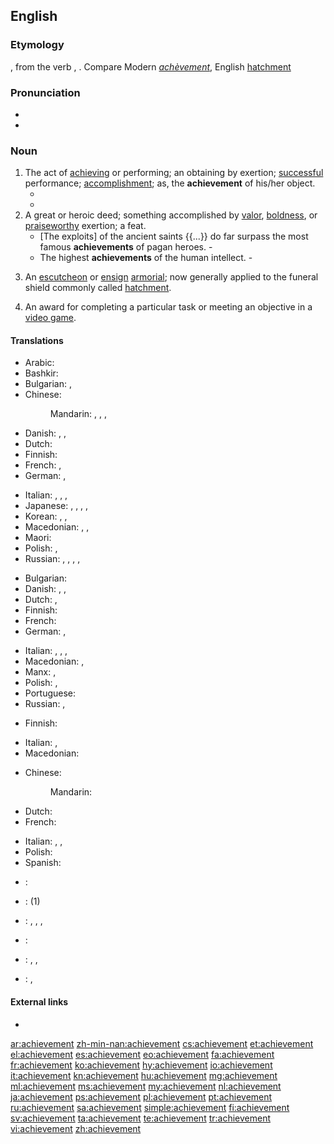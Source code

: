 ==English==
{{Webster 1913}}

===Etymology===
{{etyl|fro|en}} {{term|achevement|lang=fro}}, from the verb {{term|achever|lang=fro}}, {{term|achiever||to finish|lang=fro}}. Compare Modern {{etyl|fr|-}} ''[[achèvement]]'', English [[hatchment]]

===Pronunciation===
* {{IPA|/əˈtʃiːvmənt/|lang=en}}
* {{audio|en-us-achievement.ogg|Audio (US)|lang=en}}

===Noun===
{{en-noun}}

# The act of [[achieving]] or performing; an obtaining by exertion; [[successful]] performance; [[accomplishment]]; as, the '''achievement''' of his/her object.
#* {{quote-book|year=1963|author={{w|Margery Allingham}}
|title={{w|The China Governess}}
|chapter=1|url=http://openlibrary.org/works/OL2004261W
|passage=The original family who had begun to build a palace to rival Nonesuch had died out before they had put up little more than the gateway, so that the actual structure which had come down to posterity retained the secret magic of a promise rather than the overpowering splendour of a great architectural '''achievement'''.}}
#* {{quote-magazine|year=2012|month=March-April
|author=[[w:Terry Sejnowski|Terrence J. Sejnowski]]
|title=Well-connected Brains
|volume=100|issue=2|page=171
|magazine={{w|American Scientist}}
|url=http://www.americanscientist.org/bookshelf/pub/well-connected-brains
|passage=Creating a complete map of the human connectome would therefore be a monumental milestone but not the end of the journey to understanding how our brains work. The '''achievement''' will transform neuroscience and serve as the starting point for asking questions we could not otherwise have answered,&nbsp;[&hellip;].}}
# A great or heroic deed; something accomplished by [[valor]], [[boldness]], or [[praiseworthy]] exertion; a feat.
#* [The exploits] of the ancient saints {{...}} do far surpass the most famous '''achievements''' of pagan heroes. - {{w|Isaac Barrow}}
#* The highest '''achievements''' of the human intellect. - {{w|Thomas Babington Macaulay}}
# {{context|heraldry|lang=en}} An [[escutcheon]] or [[ensign]] [[armorial]]; now generally applied to the funeral shield commonly called [[hatchment]]. 
# {{context|video games|lang=en}} An award for completing a particular task or meeting an objective in a [[video game]].
#: {{usex|Finishing the game does not give you a 100% score until you have unlocked all of the '''achievements'''.|lang=en}}

====Translations====
{{trans-top|act of achieving or performing}}
* Arabic: {{t|ar|إنجاز|m|tr=ʾinjāz}}
* Bashkir: {{t|ba|ҡаҙаныш|sc=Cyrl}}
* Bulgarian: {{t+|bg|постижение}}, {{t+|bg|изпълнение}}
* Chinese:
*: Mandarin: {{t+|cmn|成就|tr=chéngjiù|sc=Hani}}, {{t+|cmn|成果|tr=chéngguǒ|sc=Hani}}, {{t+|cmn|成績|sc=Hani}}, {{t+|cmn|成绩|tr=chéngjì|sc=Hani}}
* Danish: {{t|da|udførelse|c}}, {{t|da|præstation|c}}, {{t|da|resultat|n}}
* Dutch: {{t+|nl|prestatie}}
* Finnish: {{t+|fi|saavutus}}
* French: {{t+|fr|réalisation|f}}, {{t+|fr|accomplissement|m}}
* German: {{t|de|Errungenschaft|f}}, {{t|de|Vollendung|f}}
{{trans-mid}}
* Italian: {{t+|it|realizzazione|f}}, {{t+|it|prestazione|f}}, {{t+|it|conseguimento|m}}, {{t+|it|rendimento|m}}
* Japanese: {{t+|ja|達成|tr=たっせい, tassei|sc=Jpan}}, {{t+|ja|到達|tr=とうたつ, tōtatsu|sc=Jpan}}, {{t+|ja|業績|tr=ぎょうせき, gyōseki|sc=Jpan}}, {{t+|ja|成果|tr=せいか, seika|sc=Jpan}}, {{t+|ja|成績|tr=せいせき, seiseki|sc=Jpan}}
* Korean: {{t+|ko|달성|sc=Hang}}, {{t+|ko|업적|sc=Hang}}, {{t+|ko|성과|sc=Hang}}
* Macedonian: {{t|mk|достигнување|n|tr=dostignúvanje}}, {{t|mk|постигнување|f|tr=postignúvanje}}, {{t|mk|успех|m|tr=úspeh}}
* Maori: {{t|mi|tutukitanga}}
* Polish: {{t+|pl|dokonanie|n}}, {{t+|pl|osiągnięcie|n}}
* Russian: {{t+|ru|достижение|n|tr=dostižénije}}, {{t+|ru|успех|m|tr=uspéx}}, {{t+|ru|свершение|n|tr=sveršénije}}, {{t+|ru|выполнение|n|tr=vypolnénije}}, {{t+|ru|исполнение|n|tr=ispoln'énije}}
{{trans-bottom}}

{{trans-top|great or heroic deed}}
* Bulgarian: {{t+|bg|подвиг|m|tr=pódvig}}
* Danish: {{t|da|bedrift|c}}, {{t|da|præstation|c}}, {{t|da|resultat|n}}
* Dutch: {{t+|nl|prestatie|f}}, {{t|nl|verwezenlijking|f}}
* Finnish: {{t+|fi|saavutus}}
* French: {{t+|fr|haut fait|m}}
* German: {{t|de|Errungenschaft|f}}, {{t|de|Vollendung|f}}
{{trans-mid}}
* Italian: {{t+|it|impresa|f}}, {{t|it|gesta|f-p}}, {{t+|it|risultato|m}}, {{t+|it|conquista|f}}
* Macedonian: {{t|mk|подвиг|m|tr=pódvig}}, {{t|mk|дело|n|tr=délo}}
* Manx: {{t|gv|ard-nhee}}, {{t|gv|ard-obbyr|f}}
* Polish: {{t+|pl|dokonanie|n}}, {{t+|pl|osiągnięcie|n}}
* Portuguese: {{t+|pt|feito|m}}
* Russian: {{t+|ru|подвиг|m|tr=pódvig}}, {{t+|ru|свершение|n|tr=sveršénije}}
{{trans-bottom}}

{{trans-top|heraldry: escutcheon}}
* Finnish: {{t|fi|vaakunakilpi}}
{{trans-mid}}
* Italian: {{t+|it|stemma|m}}, {{t+|it|blasone|m}}
* Macedonian: {{t|mk|достигнување|n|tr=dostignúvanje}}
{{trans-bottom}}

{{trans-top|a reward in video games}}
* Chinese:
*: Mandarin: {{t+|cmn|成就|tr=chéngjiù|sc=Hans}}
* Dutch: {{t+|nl|prestatie|f}}
* French: {{t+|fr|succès|m}}
{{trans-mid}}
* Italian: {{t+|it|vittoria|f}}, {{t+|it|successo|m}}, {{t+|it|risultato|m}}
* Polish: {{t+|pl|osiągnięcie|n}}
* Spanish: {{t+|es|logro|m}}
{{trans-bottom}}

{{checktrans-top|}}
* {{ttbc|sq}}: {{t-check|sq|arritje}}
* {{ttbc|he}}: {{t|he|הישג|m|tr=Hey'sseg}} (1)
* {{ttbc|ia}}: {{t-check|ia|accomplimento}}, {{t-check|ia|complimento}}, {{qualifier|1}} {{t-check|ia|realisation}}, {{qualifier|2}} {{t-check|ia|facto}}
{{trans-mid}}
* {{ttbc|it}}: {{t-check|it|realizzazione|f}}
* {{ttbc|pt}}: {{t-check|pt|cumprimento|m}}, {{qualifier|1}} {{t-check|pt|realização|f}}, {{qualifier|2}} {{t-check|pt|feito|m}}
* {{ttbc|es}}: {{t-check|es|realización|f}}, {{t-check|es|logro|m}}
{{trans-bottom}}

====External links====
* {{R:Webster 1913}}

[[ar:achievement]]
[[zh-min-nan:achievement]]
[[cs:achievement]]
[[et:achievement]]
[[el:achievement]]
[[es:achievement]]
[[eo:achievement]]
[[fa:achievement]]
[[fr:achievement]]
[[ko:achievement]]
[[hy:achievement]]
[[io:achievement]]
[[it:achievement]]
[[kn:achievement]]
[[hu:achievement]]
[[mg:achievement]]
[[ml:achievement]]
[[ms:achievement]]
[[my:achievement]]
[[nl:achievement]]
[[ja:achievement]]
[[ps:achievement]]
[[pl:achievement]]
[[pt:achievement]]
[[ru:achievement]]
[[sa:achievement]]
[[simple:achievement]]
[[fi:achievement]]
[[sv:achievement]]
[[ta:achievement]]
[[te:achievement]]
[[tr:achievement]]
[[vi:achievement]]
[[zh:achievement]]